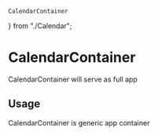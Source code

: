     CalendarContainer
} from "./Calendar";

<Meta title="Design System|CalendarContainer" component={CalendarContainer} />

# CalendarContainer

CalendarContainer will serve as full app

## Usage

CalendarContainer is generic app container

<Preview withToolbar>
<Story name="calendar-container">
<Router>
    <CalendarContainer {...props}/>
 </Router>
</Story>
</Preview>


